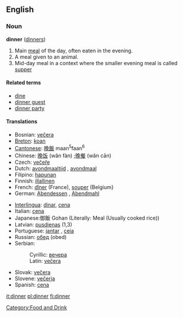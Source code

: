 ==English==

{{rank|sit|considerable|private|768|dinner|command|etc.|broke}}

===Noun===
'''dinner''' ([[dinners]])

# Main [[meal]] of the day, often eaten in the evening.
# A meal given to an animal.
# Mid-day meal in a context where the smaller evening meal is called [[supper]]

====Related terms====
*[[dine]]
*[[dinner guest]]
*[[dinner party]]

====Translations====
{{top}}
*Bosnian: [[večera#Bosnian|večera]] {{f}}
*[[Breton]]: [[koan]] {{f}}
*[[Cantonese]]: [[晚飯]] maan<sup>5</sup>faan<sup>6</sup>
*Chinese: [[晚]][[饭]] (wăn fàn) ;[[晚]][[餐]] (wăn cān)
*Czech: [[večeře]]
*Dutch: [[avondmaaltijd]] {{m}}, [[avondmaal]] {{n}}
*Filipino: [[hapunan]]
*Finnish: [[illallinen]]
*French: [[dîner]] (France), [[souper]] (Belgium}
*German: [[Abendessen]] {{n}}, [[Abendmahl]] {{n}}
{{mid}}
*[[Interlingua]]: [[dinar]], [[cena]]
*Italian: [[cena]] {{f}}
*Japanese:御飯 Gohan (Literally: Meal (Usually cooked rice))
*Latvian: [[pusdienas]] {{f}} {{p}} (1,3)
*Portuguese: [[jantar]] {{m}}, [[ceia]] {{f}}
*Russian: [[обед]] (obed) {{m}}
*Serbian:
*:Cyrillic: [[вечера#Serbian|вечера]] {{f}}
*:Latin: [[večera#Serbian|večera]] {{f}}
*Slovak: [[večera#Slovak|večera]] {{f}}
*Slovene: [[večerja]] {{f}}
*Spanish: [[cena]] {{f}}
{{bottom}}

[[Category:Food and Drink]]

[[it:dinner]]
[[pl:dinner]]
[[fi:dinner]]